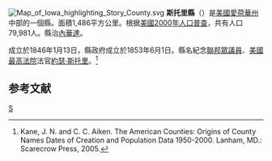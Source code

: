 {{noteTA
|T=zh-hans:斯托里县 (艾奥瓦州);zh-hk:斯托里縣 (艾奧瓦州);zh-tw:斯托里郡 (愛荷華州);
}}

[[File:Map_of_Iowa_highlighting_Story_County.svg|right]]
'''斯托里縣'''（{{lang-en|Story County}}）是[[美國|美國]][[愛荷華州|愛荷華州]]中部的一個縣。面積1,486平方公里。根据[[美國2000年人口普查|美國2000年人口普查]]，共有人口79,981人。縣治[[内华达_(爱荷华州)|內華達]]。

成立於1846年1月13日，縣政府成立於1853年6月1日。縣名紀念[[美國眾議院|聯邦眾議員]]、[[美國最高法院|美國最高法院]]法官[[約瑟夫·斯多利|約瑟·斯托里]]。<ref>Kane, J. N. and C. C. Aiken. The American Counties: Origins of County Names Dates of Creation and Population Data 1950-2000. Lanham, MD.: Scarecrow Press, 2005.</ref>

== 参考文献 ==
<div class="references-small">
<references />
</div>

[[Category:愛荷華州行政區劃|S]]